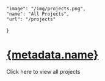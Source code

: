     "image": "/img/projects.png",
    "name": "All Projects",
    "url": "/projects"
}

# [{metadata.name}](/projects)

Click here to view all projects